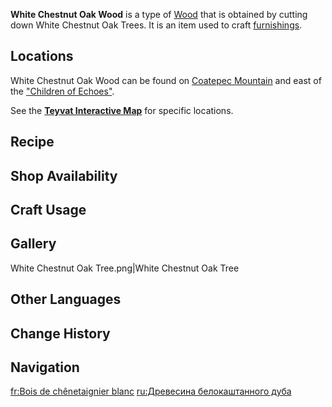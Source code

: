 {{Item Infobox
|id           = 101323
|image        = Item White Chestnut Oak Wood.png
|type         = Materials
|group        = Wood
|group2       = Furnishing Materials
|invCategory  = Materials
|quality      = 1
|description  = Timber obtained from White Chestnut Oak Trees. It strikes a balance between hardness and toughness, making it easy to process. Though it appears no different from most other wood, its color grows lighter once processed using methods common to the tribes of Natlan, becoming nearly white, hence the name.<br>Can be used to create furnishings.
|source1      = Cutting down White Chestnut Oak Trees
|source2      = Converting [[Forging Ores]]
|source3      = [[Realm Depot]]
}}
'''White Chestnut Oak Wood''' is a type of [[Wood]] that is obtained by cutting down White Chestnut Oak Trees. It is an item used to craft [[furnishings]].

==Locations==
White Chestnut Oak Wood can be found on [[Coatepec Mountain]] and east of the [["Children of Echoes"]].

See the '''[https://webstatic-sea.mihoyo.com/app/ys-map-sea/index.html#/map/2?shown_types=646 Teyvat Interactive Map]''' for specific locations.

==Recipe==
{{Recipe
|type = Wood
|Iron Chunk = 3
|sort = Iron Chunk
}}
{{Recipe
|type = Wood
|White Iron Chunk = 2
|sort = White Iron Chunk
}}
{{Recipe
|type = Wood
|Crystal Chunk = 1
|sort = Crystal Chunk
}}
{{Recipe
|type = Wood
|Magical Crystal Chunk = 1
|sort = Magical Crystal Chunk
}}
{{Recipe
|type = Wood
|Amethyst Lump = 1
|sort = Amethyst Lump
}}
{{Recipe
|type = Wood
|Condessence Crystal = 1
|sort = Condessence Crystal
}}
{{Recipe
|type = Wood
|Starsilver = 1
|sort = Starsilver
}}

==Shop Availability==
{{Shop Availability|currency=Realm Currency}}

==Craft Usage==
{{Craft Usage}}

==Gallery==
<gallery>
White Chestnut Oak Tree.png|White Chestnut Oak Tree
</gallery>
<!--
==Video Guides==
{{EVT
|video1   = 
|caption1 = 
}}
-->

==Other Languages==
{{Other Languages
|en       = White Chestnut Oak Wood
|zhs      = 白栗栎木
|zhs_rm   = 
|zht      = 白栗櫟木
|zht_rm   = 
|zh_tl    = 
|ja       = ホワイトオーク材
|ja_rm    = Howaito Ooku-zai
|ja_tl    = White Oak Wood
|ko       = 하얀참나무 원목
|ko_tl    = 
|es       = Madera de {{Not a Typo|fa|gácea}} blanca
|es_tl    = White Beech Wood
|fr       = Bois de chênetaignier blanc
|fr_tl    = White Chestnut Oak Wood
|fr_note  = {{Fr|Chênetaignier}} is a portmanteau of {{Fr|chêne|oak}} and {{Fr|châtaignier|chestnut tree}}
|ru       = Древесина белокаштанного дуба
|ru_tl    = 
|th       = ไม้โอ๊กเกาลัดขาว
|th_rm    = 
|th_tl    = 
|vi       = Gỗ Sồi Dẻ Trắng
|vi_tl    = 
|de       = Kastanieneichenholz
|de_tl    = Chestnut Oak Wood
|id       = White Chestnut Oak Wood
|pt       = Madeira de Carvalho Branco
|pt_tl    = 
|tr       = Beyaz Kestane Meşesi Kütüğü
|tr_tl    = 
|it       = Legno di quercia bianca
|it_tl    = 
}}

==Change History==
{{Change History|5.0}}
<!--
==References==
{{Reflist}}
-->
==Navigation==
{{Material Navbox|Crafting Materials}}

[[fr:Bois de chênetaignier blanc]]
[[ru:Древесина белокаштанного дуба]]